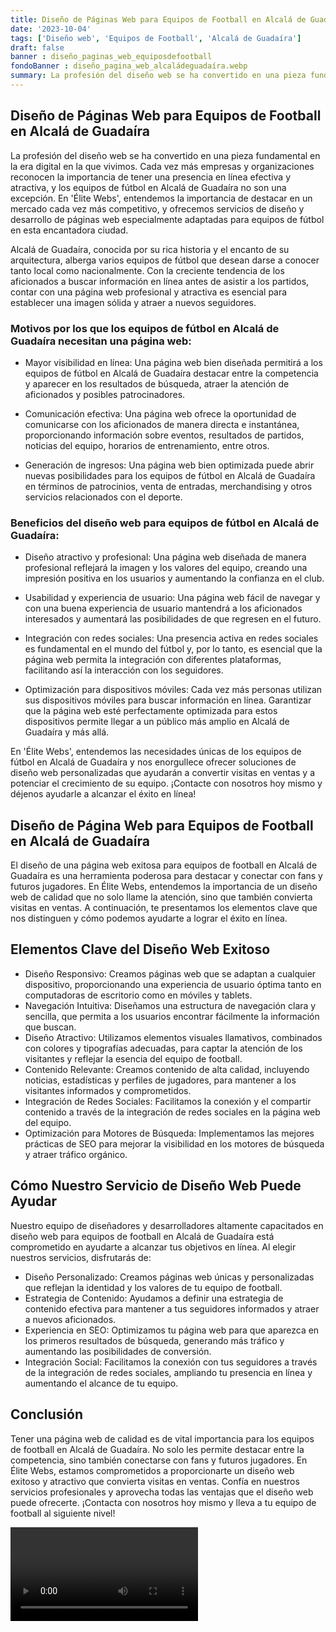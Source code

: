 ```yaml
---
title: Diseño de Páginas Web para Equipos de Football en Alcalá de Guadaíra
date: '2023-10-04'
tags: ['Diseño web', 'Equipos de Football', 'Alcalá de Guadaíra']
draft: false
banner : diseño_paginas_web_equiposdefootball
fondoBanner : diseño_pagina_web_alcaládeguadaíra.webp
summary: La profesión del diseño web se ha convertido en una pieza fundamental en la era digital en la que vivimos. Cada vez más empresas y organizaciones reconocen la importancia de tener una presencia en línea efectiva y atractiva, y los equipos de fútbol en Alcalá de Guadaíra no son una excepción. En 'Élite Webs', entendemos la importancia de destacar en un mercado cada vez más competitivo, y ofrecemos servicios de diseño y desarrollo de páginas web especialmente adaptadas para equipos de fútbol en esta encantadora ciudad.
---
```


## Diseño de Páginas Web para Equipos de Football en Alcalá de Guadaíra

La profesión del diseño web se ha convertido en una pieza fundamental en la era digital en la que vivimos. Cada vez más empresas y organizaciones reconocen la importancia de tener una presencia en línea efectiva y atractiva, y los equipos de fútbol en Alcalá de Guadaíra no son una excepción. En 'Élite Webs', entendemos la importancia de destacar en un mercado cada vez más competitivo, y ofrecemos servicios de diseño y desarrollo de páginas web especialmente adaptadas para equipos de fútbol en esta encantadora ciudad.

Alcalá de Guadaíra, conocida por su rica historia y el encanto de su arquitectura, alberga varios equipos de fútbol que desean darse a conocer tanto local como nacionalmente. Con la creciente tendencia de los aficionados a buscar información en línea antes de asistir a los partidos, contar con una página web profesional y atractiva es esencial para establecer una imagen sólida y atraer a nuevos seguidores.

### Motivos por los que los equipos de fútbol en Alcalá de Guadaíra necesitan una página web:

- Mayor visibilidad en línea: Una página web bien diseñada permitirá a los equipos de fútbol en Alcalá de Guadaíra destacar entre la competencia y aparecer en los resultados de búsqueda, atraer la atención de aficionados y posibles patrocinadores.

- Comunicación efectiva: Una página web ofrece la oportunidad de comunicarse con los aficionados de manera directa e instantánea, proporcionando información sobre eventos, resultados de partidos, noticias del equipo, horarios de entrenamiento, entre otros.

- Generación de ingresos: Una página web bien optimizada puede abrir nuevas posibilidades para los equipos de fútbol en Alcalá de Guadaíra en términos de patrocinios, venta de entradas, merchandising y otros servicios relacionados con el deporte.

### Beneficios del diseño web para equipos de fútbol en Alcalá de Guadaíra:

- Diseño atractivo y profesional: Una página web diseñada de manera profesional reflejará la imagen y los valores del equipo, creando una impresión positiva en los usuarios y aumentando la confianza en el club.

- Usabilidad y experiencia de usuario: Una página web fácil de navegar y con una buena experiencia de usuario mantendrá a los aficionados interesados y aumentará las posibilidades de que regresen en el futuro.

- Integración con redes sociales: Una presencia activa en redes sociales es fundamental en el mundo del fútbol y, por lo tanto, es esencial que la página web permita la integración con diferentes plataformas, facilitando así la interacción con los seguidores.

- Optimización para dispositivos móviles: Cada vez más personas utilizan sus dispositivos móviles para buscar información en línea. Garantizar que la página web esté perfectamente optimizada para estos dispositivos permite llegar a un público más amplio en Alcalá de Guadaíra y más allá.

En 'Élite Webs', entendemos las necesidades únicas de los equipos de fútbol en Alcalá de Guadaíra y nos enorgullece ofrecer soluciones de diseño web personalizadas que ayudarán a convertir visitas en ventas y a potenciar el crecimiento de su equipo. ¡Contacte con nosotros hoy mismo y déjenos ayudarle a alcanzar el éxito en línea!

<GifSeo />

<Cta />

## Diseño de Página Web para Equipos de Football en Alcalá de Guadaíra

El diseño de una página web exitosa para equipos de football en Alcalá de Guadaíra es una herramienta poderosa para destacar y conectar con fans y futuros jugadores. En Élite Webs, entendemos la importancia de un diseño web de calidad que no solo llame la atención, sino que también convierta visitas en ventas. A continuación, te presentamos los elementos clave que nos distinguen y cómo podemos ayudarte a lograr el éxito en línea.

## Elementos Clave del Diseño Web Exitoso

* Diseño Responsivo: Creamos páginas web que se adaptan a cualquier dispositivo, proporcionando una experiencia de usuario óptima tanto en computadoras de escritorio como en móviles y tablets.
* Navegación Intuitiva: Diseñamos una estructura de navegación clara y sencilla, que permita a los usuarios encontrar fácilmente la información que buscan.
* Diseño Atractivo: Utilizamos elementos visuales llamativos, combinados con colores y tipografías adecuadas, para captar la atención de los visitantes y reflejar la esencia del equipo de football.
* Contenido Relevante: Creamos contenido de alta calidad, incluyendo noticias, estadísticas y perfiles de jugadores, para mantener a los visitantes informados y comprometidos.
* Integración de Redes Sociales: Facilitamos la conexión y el compartir contenido a través de la integración de redes sociales en la página web del equipo.
* Optimización para Motores de Búsqueda: Implementamos las mejores prácticas de SEO para mejorar la visibilidad en los motores de búsqueda y atraer tráfico orgánico.

## Cómo Nuestro Servicio de Diseño Web Puede Ayudar

Nuestro equipo de diseñadores y desarrolladores altamente capacitados en diseño web para equipos de football en Alcalá de Guadaíra está comprometido en ayudarte a alcanzar tus objetivos en línea. Al elegir nuestros servicios, disfrutarás de:

* Diseño Personalizado: Creamos páginas web únicas y personalizadas que reflejan la identidad y los valores de tu equipo de football.
* Estrategia de Contenido: Ayudamos a definir una estrategia de contenido efectiva para mantener a tus seguidores informados y atraer a nuevos aficionados.
* Experiencia en SEO: Optimizamos tu página web para que aparezca en los primeros resultados de búsqueda, generando más tráfico y aumentando las posibilidades de conversión.
* Integración Social: Facilitamos la conexión con tus seguidores a través de la integración de redes sociales, ampliando tu presencia en línea y aumentando el alcance de tu equipo.

## Conclusión

Tener una página web de calidad es de vital importancia para los equipos de football en Alcalá de Guadaíra. No solo les permite destacar entre la competencia, sino también conectarse con fans y futuros jugadores. En Élite Webs, estamos comprometidos a proporcionarte un diseño web exitoso y atractivo que convierta visitas en ventas. Confía en nuestros servicios profesionales y aprovecha todas las ventajas que el diseño web puede ofrecerte. ¡Contacta con nosotros hoy mismo y lleva a tu equipo de football al siguiente nivel!

<Video />

<CtaBot job='Equipos de Football' city='Alcalá de Guadaíra'/>

<Gmaps query='Alcalá de Guadaíra+españa+maps' />